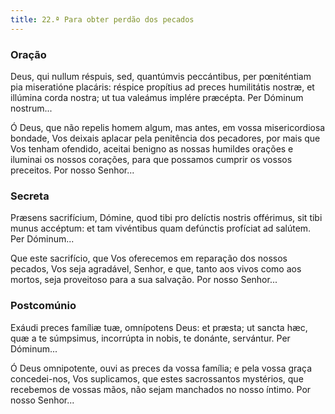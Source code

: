 ```yaml
---
title: 22.ª Para obter perdão dos pecados
---
```


### Oração

<div class="side-by-side not-content">

Deus, qui nullum réspuis, sed, quantúmvis peccántibus, per pœniténtiam pia miseratióne placáris: réspice propítius ad preces humilitátis nostræ, et illúmina corda nostra; ut tua valeámus implére præcépta. Per Dóminum nostrum...

Ó Deus, que não repelis homem algum, mas antes, em vossa misericordiosa bondade, Vos deixais aplacar pela penitência dos pecadores, por mais que Vos tenham ofendido, aceitai benigno as nossas humildes orações e iluminai os nossos corações, para que possamos cumprir os vossos preceitos. Por nosso Senhor...

</div>

### Secreta

<div class="side-by-side not-content">

Præsens sacrifícium, Dómine, quod tibi pro delíctis nostris offérimus, sit tibi munus accéptum: et tam vivéntibus quam defúnctis profíciat ad salútem. Per Dóminum...

Que este sacrifício, que Vos oferecemos em reparação dos nossos pecados, Vos seja agradável, Senhor, e que, tanto aos vivos como aos mortos, seja proveitoso para a sua salvação. Por nosso Senhor...

</div>

### Postcomúnio

<div class="side-by-side not-content">

Exáudi preces famíliæ tuæ, omnípotens Deus: et præsta; ut sancta hæc, quæ a te súmpsimus, incorrúpta in nobis, te donánte, servántur. Per Dóminum...

Ó Deus omnipotente, ouvi as preces da vossa família; e pela vossa graça concedei-nos, Vos suplicamos, que estes sacrossantos mystérios, que recebemos de vossas mãos, não sejam manchados no nosso íntimo. Por nosso Senhor...

</div>
